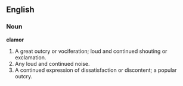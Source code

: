 ==English==

===Noun===

'''clamor'''

#A great outcry or vociferation; loud and continued shouting or exclamation.
#Any loud and continued noise.
#A continued expression of dissatisfaction or discontent; a popular outcry.
